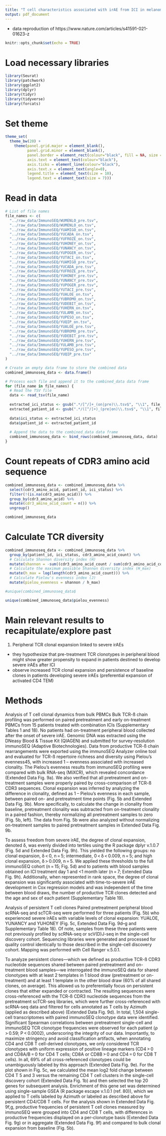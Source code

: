 ```yaml
---
title: "T cell characteristics associated with irAE from ICI in melanoma"
output: pdf_document
---
```


 - data reproduction of https://www.nature.com/articles/s41591-021-01623-z

```r
knitr::opts_chunk$set(echo = TRUE)
```

# Load necessary libraries

```r

library(Seurat)
library(patchwork)
library(ggplot2)
library(dplyr)
library(tidyr)
library(tidyverse)
library(forcats)

```

# Set theme

```r

theme_set(
  theme_bw(20) +
    theme(panel.grid.major = element_blank(),
          panel.grid.minor = element_blank(),
          panel.border = element_rect(colour="black", fill = NA, size = 1),
          axis.text = element_text(colour="black"),
          axis.ticks = element_line(colour="black"),
          axis.text.x = element_text(angle=0),
          legend.title = element_text(size = 10),
          legend.text = element_text(size = 7)))

```

# Read in data

```r

# List of file names
file_names <- c(
  "../raw_data/ImmunoSEQ/WUMENLO_pre.tsv",
  "../raw_data/ImmunoSEQ/WUMENLO_on.tsv",
  "../raw_data/ImmunoSEQ/YUAMIGO_on.tsv",
  "../raw_data/ImmunoSEQ/YUCADA_on.tsv",
  "../raw_data/ImmunoSEQ/YUFROZE_on.tsv",
  "../raw_data/ImmunoSEQ/YUHONEY_on.tsv",
  "../raw_data/ImmunoSEQ/YUNANCY_on.tsv",
  "../raw_data/ImmunoSEQ/YUPOGER_on.tsv",
  "../raw_data/ImmunoSEQ/YUTACI_on.tsv",
  "../raw_data/ImmunoSEQ/YUAMIGO_pre.tsv",
  "../raw_data/ImmunoSEQ/YUCADA_pre.tsv",
  "../raw_data/ImmunoSEQ/YUFROZE_pre.tsv",
  "../raw_data/ImmunoSEQ/YUHONEY_pre.tsv",
  "../raw_data/ImmunoSEQ/YUNANCY_pre.tsv",
  "../raw_data/ImmunoSEQ/YUPOGER_pre.tsv",
  "../raw_data/ImmunoSEQ/YUTACI_pre.tsv",
  "../raw_data/ImmunoSEQ/YUALOE_on.tsv",
  "../raw_data/ImmunoSEQ/YUBROMO_on.tsv",
  "../raw_data/ImmunoSEQ/YUDEBIT_on.tsv",
  "../raw_data/ImmunoSEQ/YUHERN_on.tsv",
  "../raw_data/ImmunoSEQ/YULAMB_on.tsv",
  "../raw_data/ImmunoSEQ/YUPESO_on.tsv",
  "../raw_data/ImmunoSEQ/YUQIP_on.tsv",
  "../raw_data/ImmunoSEQ/YUALOE_pre.tsv",
  "../raw_data/ImmunoSEQ/YUBROMO_pre.tsv",
  "../raw_data/ImmunoSEQ/YUDEBIT_pre.tsv",
  "../raw_data/ImmunoSEQ/YUHERN_pre.tsv",
  "../raw_data/ImmunoSEQ/YULAMB_pre.tsv",
  "../raw_data/ImmunoSEQ/YUPESO_pre.tsv",
  "../raw_data/ImmunoSEQ/YUQIP_pre.tsv"
)

# Create an empty data frame to store the combined data
combined_immunoseq_data <- data.frame()

# Process each file and append it to the combined_data data frame
for (file_name in file_names) {
  # Read the TSV file
  data <- read_tsv(file_name)
  
  extracted_ici_status <- gsub(".*/[^/]+_(on|pre)\\.tsv$", "\\1", file_name)
  extracted_patient_id <- gsub(".*/([^/]+)_(pre|on)\\.tsv$", "\\1", file_name)
  
  data$ici_status <- extracted_ici_status
  data$patient_id <- extracted_patient_id
  
  # Append the data to the combined_data data frame
  combined_immunoseq_data <- bind_rows(combined_immunoseq_data, data)
}

```

# Count repeats of CDR3 amino acid sequence

```r

combined_immunoseq_data <- combined_immunoseq_data %>%
  select(cdr3_amino_acid, patient_id, ici_status) %>%
  filter(!(is.na(cdr3_amino_acid))) %>%
  group_by(cdr3_amino_acid) %>%
  mutate(cdr3_amino_acid_count = n()) %>%
  ungroup()

combined_immunoseq_data

```

# Calculate TCR diversity

```r

combined_immunoseq_data <- combined_immunoseq_data %>%
  group_by(patient_id, ici_status, cdr3_amino_acid_count) %>%
  # Calculate Shannon diversity index (H)
  mutate(shannon = -sum((cdr3_amino_acid_count / sum(cdr3_amino_acid_count)) * log(cdr3_amino_acid_count / sum(cdr3_amino_acid_count)))) %>%
  # Calculate the maximum possible Shannon diversity index (H_max)
  mutate(h_max = log(length(cdr3_amino_acid_count))) %>%
  # Calculate Pielou's evenness index (J)
  mutate(pielou_evenness = shannon / h_max)

#unique(combined_immunoseq_data$

unique(combined_immunoseq_data$pielou_evenness)

```

# Main relevant results to recapitulate/explore past

1) Peripheral TCR clonal expansion linked to severe irAEs
 - they hypothesize that pre-treatment TCR clonotypes in peripheral blood might show greater propensity to expand in patients destined to develop severe irAEs after ICI
 - observe increased TCR clonal expansion and persistence of baseline clones in patients developing severe irAEs (preferential expansion of activated CD4 TEM)

# Methods

Analysis of T cell clonal dynamics from bulk PBMCs
Bulk TCR-ß chain profiling was performed on paired pretreatment and early on-treatment PBMCs from 15 patients treated with combination ICIs (Supplementary Tables 1 and 18). No patients had on-treatment peripheral blood collected after the onset of severe irAE. Genomic DNA was extracted using the DNeasy Blood & Tissue Kit (QIAGEN) and submitted for survey-resolution immunoSEQ (Adaptive Biotechnologies). Data from productive TCR-ß chain rearrangements were exported using the immunoSEQ Analyzer online tool and evaluated for TCR-ß repertoire richness and diversity using Pielou’s evenness45, with increased 1 – evenness associated with increased clonality. The Pielou’s evenness results from immunoSEQ profiling were compared with bulk RNA-seq (MiXCR), which revealed concordance (Extended Data Fig. 9a). We also verified that all pretreatment and on-treatment samples were properly paired by cross-comparison of TCR-ß CDR3 sequences. Clonal expansion was inferred by analyzing the difference in clonality, defined as 1 – Pielou’s evenness in each sample, between paired on- and pretreatment time points (Fig. 5b and Extended Data Fig. 9b). More specifically, to calculate the change in clonality from baseline, pretreatment clonality was subtracted from on-treatment clonality in a paired fashion, thereby normalizing all pretreatment samples to zero (Fig. 5b, left). The data from Fig. 5b were also analyzed without normalizing on-treatment samples to paired pretreatment samples in Extended Data Fig. 9b.

To assess freedom from severe irAE, the degree of clonal expansion, denoted δ, was evenly divided into tertiles using the R package dplyr v.1.0.7 (Fig. 5d and Extended Data Fig. 9h). This yielded the following groups: no clonal expansion, δ < 0, n = 5; intermediate, 0 < δ < 0.009, n = 5; and high clonal expansion, δ > 0.009, n = 5. We applied these thresholds to the full immunoSEQ cohort (n = 15; Fig. 5d) and to patients with blood samples obtained on ICI treatment day 1 and <1 month later (n = 7; Extended Data Fig. 9h). Additionally, when represented in rank space, the degree of clonal expansion was significantly associated with time-to-severe irAE development in Cox regression models and was independent of the time between blood draws, the number of productive TCR clones detected and the age and sex of each patient (Supplementary Table 19).

Analysis of persistent T cell clones
Paired pretreatment peripheral blood scRNA-seq and scTCR-seq were performed for three patients (Fig. 5b) who experienced severe irAEs with variable levels of clonal expansion: YUALOE, YUNANCY and YUHONEY (Fig. 5c, Extended Data Fig. 9d–g and Supplementary Table 18). Of note, samples from these three patients were not previously profiled by scRNA-seq or scV(D)J-seq in the single-cell discovery cohort. Sequencing libraries were generated and processed for quality control identically to those described in the single-cell discovery cohort. Mapping was performed with Cell Ranger v.5.0.1.

To analyze persistent clones—which we defined as productive TCR-ß CDR3 nucleotide sequences shared between paired pretreatment and on-treatment blood samples—we interrogated the immunoSEQ data for shared clonotypes with at least 2 templates in 1 blood draw (pretreatment or on-treatment) and at least 1 template in the other blood draw (60% of all shared clones, on average). This allowed us to preferentially focus on persistent clones that either expanded or contracted. The resulting sequences were cross-referenced with the TCR-ß CDR3 nucleotide sequences from the pretreatment scTCR-seq libraries, which were further cross-referenced with scRNA-seq data and filtered for cells annotated as T cells by Azimuth (applied as described above) (Extended Data Fig. 9d). In total, 1,504 single-cell transcriptomes with paired immunoSEQ clonotype data were identified. Significant Spearman correlations between pretreatment single-cell and immunoSEQ TCR clonotype frequencies were observed for each patient (ρ > 0.59; P < 0.0002), underscoring the integrity of our data. Importantly, to maximize stringency and avoid classification artifacts, when annotating CD4 and CD8 T cell-derived clonotypes, we only considered TCR clonotypes with uniform expression of positive lineage markers (CD4 > 0 and CD8A/B = 0 for CD4 T cells; CD8A or CD8B > 0 and CD4 = 0 for CD8 T cells). In all, 69% of all cross-referenced clonotypes could be unambiguously labeled by this approach (Extended Data Fig. 9e). For the plot shown in Fig. 5c, we calculated the mean log2 fold change between CD4 T 5 and 3 versus the remaining CD4 T cell clusters in the single-cell discovery cohort (Extended Data Fig. 1b) and then selected the top 20 genes for subsequent analysis. Enrichment of this gene set was determined using single-sample GSEA (R package escape v.1.0.1 (ref. 80)), which we applied to T cells labeled by Azimuth or labeled as described above for persistent CD4/CD8 T cells. For the analysis shown in Extended Data Fig. 9f,g, productive frequencies of persistent T cell clones measured by immunoSEQ were grouped into CD4 and CD8 T cells, with differences in productive frequencies displayed on a per-clonotype basis (Extended Data Fig. 9g) or in aggregate (Extended Data Fig. 9f) and compared to bulk clonal expansion from baseline (Fig. 5b).